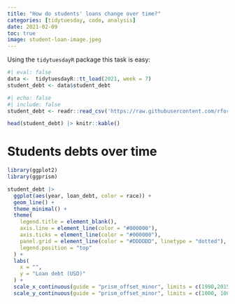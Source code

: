 ```yaml
---
title: "How do students' loans change over time?"
categories: [tidytuesday, code, analysis]
date: 2021-02-09
toc: true
image: student-loan-image.jpeg
---
```


Using the `tidytuesdayR` package this task is easy:

```r
#| eval: false
data <-  tidytuesdayR::tt_load(2021, week = 7)
student_debt <- data$student_debt
```

```r
#| echo: false
#| include: false
student_debt <- readr::read_csv('https://raw.githubusercontent.com/rfordatascience/tidytuesday/master/data/2021/2021-02-09/student_debt.csv')
```


```r
head(student_debt) |> knitr::kable()
```

# Students debts over time

```r
library(ggplot2)
library(ggprism)

student_debt |>
  ggplot(aes(year, loan_debt, color = race)) +
  geom_line() +
  theme_minimal() +
  theme(
    legend.title = element_blank(),
    axis.line = element_line(color = "#000000"),
    axis.ticks = element_line(color = "#000000"),
    panel.grid = element_line(color = "#DDDDDD", linetype = "dotted"), # Soft gray
    legend.position = "top"
  ) +
  labs(
    x = "",
    y = "Loan debt (USD)"
  ) +
  scale_x_continuous(guide = "prism_offset_minor", limits = c(1990,2015)) +
  scale_y_continuous(guide = "prism_offset_minor", limits = c(1000, 10000)) 
```
